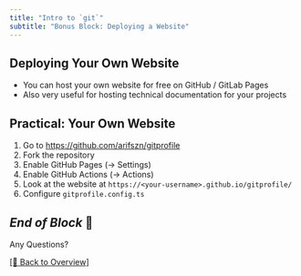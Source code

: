 ```yaml
---
title: "Intro to `git`"
subtitle: "Bonus Block: Deploying a Website"
---
```


## Deploying Your Own Website

- You can host your own website for free on GitHub / GitLab Pages 
- Also very useful for hosting technical documentation for your projects

## Practical: Your Own Website {background-color="black"}

1. Go to <https://github.com/arifszn/gitprofile>
2. Fork the repository
3. Enable GitHub Pages (→ Settings)
4. Enable GitHub Actions (→ Actions)
5. Look at the website at `https://<your-username>.github.io/gitprofile/`
6. Configure `gitprofile.config.ts`


## *End of Block* 🎉 {background-color="black" background-opacity="0.2" background-image="images/backgrounds/kaiser.jpg"}

:::{.r-fit-text}
Any Questions?
:::

[[🏡 Back to Overview]](./index.html)
